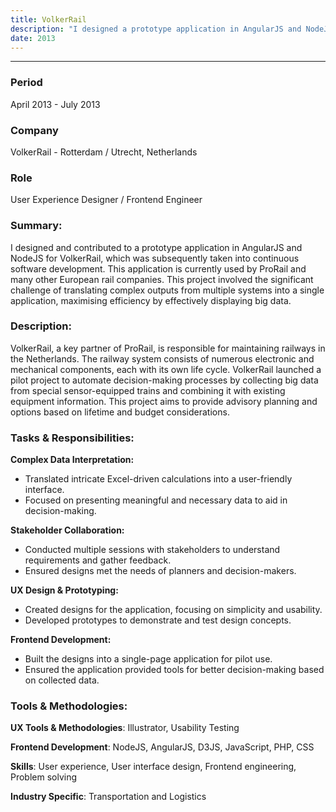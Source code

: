 ```yaml
---
title: VolkerRail
description: "I designed a prototype application in AngularJS and NodeJS for VolkerRail, now used by ProRail and other European rail companies, to efficiently display complex data from multiple systems."
date: 2013
---
```


<hr />

### **Period**  
April 2013 - July 2013

### **Company**  
VolkerRail - Rotterdam / Utrecht, Netherlands

### **Role**  
User Experience Designer / Frontend Engineer

### **Summary:**
I designed and contributed to a prototype application in AngularJS and NodeJS for VolkerRail, which was subsequently taken into continuous software development. This application is currently used by ProRail and many other European rail companies. This project involved the significant challenge of translating complex outputs from multiple systems into a single application, maximising efficiency by effectively displaying big data.

### **Description:**  
VolkerRail, a key partner of ProRail, is responsible for maintaining railways in the Netherlands. The railway system consists of numerous electronic and mechanical components, each with its own life cycle. VolkerRail launched a pilot project to automate decision-making processes by collecting big data from special sensor-equipped trains and combining it with existing equipment information. This project aims to provide advisory planning and options based on lifetime and budget considerations.

### **Tasks & Responsibilities:**  

**Complex Data Interpretation:**
- Translated intricate Excel-driven calculations into a user-friendly interface.
- Focused on presenting meaningful and necessary data to aid in decision-making.

**Stakeholder Collaboration:**
- Conducted multiple sessions with stakeholders to understand requirements and gather feedback.
- Ensured designs met the needs of planners and decision-makers.

**UX Design & Prototyping:**
- Created designs for the application, focusing on simplicity and usability.
- Developed prototypes to demonstrate and test design concepts.

**Frontend Development:**
- Built the designs into a single-page application for pilot use.
- Ensured the application provided tools for better decision-making based on collected data.

### Tools & Methodologies:

**UX Tools & Methodologies**: 
Illustrator, Usability Testing

**Frontend Development**: 
NodeJS, AngularJS, D3JS, JavaScript, PHP, CSS

**Skills**: 
User experience, User interface design, Frontend engineering, Problem solving

**Industry Specific**: 
Transportation and Logistics